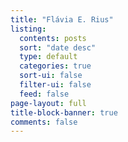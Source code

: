 ```yaml
---
title: "Flávia E. Rius"
listing:
  contents: posts
  sort: "date desc"
  type: default
  categories: true
  sort-ui: false
  filter-ui: false
  feed: false
page-layout: full
title-block-banner: true
comments: false
---
```



